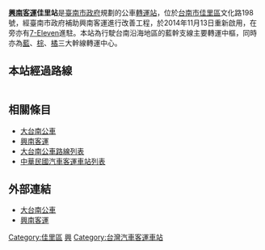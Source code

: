 {{coord|23|9|47|N|120|10|38|E|display=title}}
{{Infobox 轉運站
|name=興南客運佳里站<br/><small>Shing Nan Bus Jiali Station</small>
|logo=
|image=[[File:Shing_Nan_Bus_Jiali_Station_201801.jpg|250px]]
|location={{ROC-TW}}<br>[[臺南市|臺南市]][[佳里區|佳里區]]文化路198號
|opendate=2014年11月13日整修後重新啟用
|closedate=
|built=
|est_completion=
|howtobuild=
|floor=
|use=
|terminate=
|via=
}}
'''[[興南客運|興南客運]]佳里站'''是[[臺南市政府|臺南市政府]]規劃的公車[[轉運站|轉運站]]，位於[[台南市|台南市]][[佳里區|佳里區]]文化路198號，經臺南市政府補助興南客運進行改善工程，於2014年11月13日重新啟用，在旁亦有[[7-Eleven|7-Eleven]]進駐。本站為行駛台南沿海地區的藍幹支線主要轉運中樞，同時亦為[[大台南公車藍幹線|藍]]、[[大台南公車棕幹線|棕]]、[[大台南公車橘幹線|橘]]三大幹線轉運中心。

==本站經過路線==
{| class="wikitable" width="73%" border="0" align="center" cellpadding="2" cellspacing="1"
|-bgcolor="#EAEAEA"
|-
!路線!!起站!!行經!!迄站!!備註
|-
|[[大台南公車藍幹線|'''<font color=#007fff>藍幹線</font>''']]||安平工業區||西港||佳里||
*週五、日部分班次繞駛安平港旅服中心。
|-
|<font color=#007fff>藍1</font>||佳里||苓仔寮、學甲、西埔內||南鯤鯓||
|-
|<font color=#007fff>藍2</font>||佳里||佳里興、學甲、北門||南鯤鯓||
*部分班次繞駛井仔腳、蘆竹溝。
|-
|<font color=#007fff>藍3</font>||佳里||佳里興、學甲||蘆竹溝||
|-
|<font color=#007fff>藍3區間車</font>||佳里||佳里興||學甲||
*佳里站5:25發車，於學甲5:40折返。
|-
|<font color=#007fff>藍10</font>||佳里||苓仔寮、將軍、馬沙溝||將軍漁港||
*部分班次繞駛中社。
|-
|<font color=#007fff>藍10區間車</font>||佳里||苓仔寮、將軍||馬沙溝||
|-
|<font color=#007fff>藍11</font>||佳里||城子內||青鯤鯓||
|-
|<font color=#007fff>藍13</font>||佳里||城子內||西寮||
|-
|<font color=#007fff>藍15</font>||漚汪||角帶圍、後港||佳里||
*由台一大車隊營運。
*全線使用<font color=#FFEE00>'''小黃公車'''</font>營運。
|-
|<font color=#007fff>藍20</font>||佳里||七股、鹽山、青鯤鯓||馬沙溝遊憩區||
|-
|<font color=#007fff>藍21</font>||佳里||義合||九塊厝||
|-
|<font color=#007fff>藍22</font>||佳里||竹橋、七十二份||九塊厝||
|-
|<font color=#007fff>藍25</font>||佳里||七股、土城子||南台灣創新園區||
|-
|<font color=#007fff>藍26</font>||佳里||下廍||篤加里||
*由台一大車隊營運。
*全線使用<font color=#FFEE00>'''小黃公車'''</font>營運。
|-
|<font color=#007fff>藍27</font>||佳里||港墘、看坪、十一份||溪南里保龍宮||
*由台一大車隊營運。
*全線使用<font color=#FFEE00>'''小黃公車'''</font>營運。
|-
|<font color=#007fff>藍28</font>||佳里||看坪、樹林、三百廿萬||佳里榮民之家||
*由台一大車隊營運。
*全線使用<font color=#FFEE00>'''小黃公車'''</font>營運。
|-
|[[大台南公車棕幹線|'''<font color=#aa753f>棕幹線</font>''']]||新營||[[新營綜合轉運站|新營轉運站]]、鹽水、學甲||佳里||
*與[[新營客運|新營客運]]聯營。
*部分班次繞駛飯店-{里}-，不經大埔。
|-
|[[大台南公車橘幹線|'''<font color=#FF7300>橘幹線</font>''']]||佳里||[[麻豆轉運站|麻豆轉運站]]、[[善化轉運站|善化轉運站]]、大內||玉井||
|-
|[[大台南公車橘9線|<font color=#FF7300>橘9</font>]]||佳里||佳里興、學甲、新營轉運站||[[高鐵嘉義站|高鐵嘉義站]]||
*由[[漢程客運|漢程客運]]經營。
|-
|[[大台南公車橘9-1線|<font color=#FF7300>橘9-1</font>]]||佳里||麻豆轉運站、新營轉運站||高鐵嘉義站||
*由[[漢程客運|漢程客運]]經營。
|}

==相關條目==
*[[大台南公車|大台南公車]]
*[[興南客運|興南客運]]
*[[大台南公車路線列表|大台南公車路線列表]]
*[[中華民國汽車客運車站列表|中華民國汽車客運車站列表]]

==外部連結==
*[https://web.archive.org/web/20140208181939/http://tourguide.tainan.gov.tw/ 大台南公車]
*[http://www.snbus.com.tw 興南客運]


{{大台南公車}}

[[Category:佳里區|Category:佳里區]]
[[Category:台南市公車|興]]
[[Category:台灣汽車客運車站|Category:台灣汽車客運車站]]